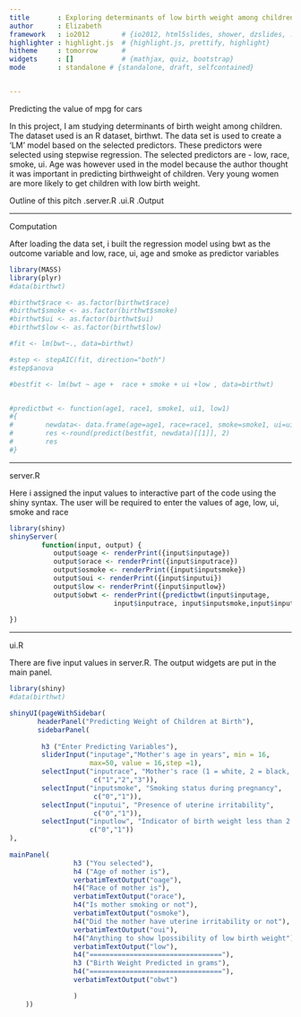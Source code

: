 ```yaml
---
title       : Exploring determinants of low birth weight among children 
author      : Elizabeth
framework   : io2012        # {io2012, html5slides, shower, dzslides, ...}
highlighter : highlight.js  # {highlight.js, prettify, highlight}
hitheme     : tomorrow      # 
widgets     : []            # {mathjax, quiz, bootstrap}
mode        : standalone # {standalone, draft, selfcontained}


---
```


Predicting the value of mpg for cars


In this project, I am studying determinants of birth weight among children. The dataset used is an R dataset, birthwt. The data set is used to create a 'LM' model based on the selected predictors. These predictors were selected using stepwise regression. The selected predictors are - low, race, smoke, ui. Age was however used in the model because the author thought it was important in predicting birthweight of children. Very young women are more likely to get children with low birth weight.

Outline of this pitch
.server.R
.ui.R
.Output

---  

Computation



After loading the data set, i built the regression model using bwt as the outcome variable and low, race, ui, age and smoke as predictor variables 

```r
library(MASS)
library(plyr)
#data(birthwt)

#birthwt$race <- as.factor(birthwt$race)
#birthwt$smoke <- as.factor(birthwt$smoke)
#birthwt$ui <- as.factor(birthwt$ui)
#birthwt$low <- as.factor(birthwt$low)

#fit <- lm(bwt~., data=birthwt)

#step <- stepAIC(fit, direction="both")
#step$anova

#bestfit <- lm(bwt ~ age +  race + smoke + ui +low , data=birthwt)


#predictbwt <- function(age1, race1, smoke1, ui1, low1)
#{
#        newdata<- data.frame(age=age1, race=race1, smoke=smoke1, ui=ui1, low=low1)
#        res <-round(predict(bestfit, newdata)[[1]], 2)
#        res
#}
```

--- 
 
server.R



Here i assigned the input values to interactive part of the code using the shiny syntax. The user will be required to enter the values of age, low, ui, smoke and race

```r
library(shiny)
shinyServer(
        function(input, output) {
           output$oage <- renderPrint({input$inputage})
           output$orace <- renderPrint({input$inputrace})
           output$osmoke <- renderPrint({input$inputsmoke})
           output$oui <- renderPrint({input$inputui})
           output$low <- renderPrint({input$inputlow})
           output$obwt <- renderPrint({predictbwt(input$inputage,
                          input$inputrace, input$inputsmoke,input$inputui,input$inputlow)})
           
})
```

--- 

ui.R



There are five input values in server.R. The output widgets are put in the main panel. 

```r
library(shiny)
#data(birthwt)

shinyUI(pageWithSidebar(
       headerPanel("Predicting Weight of Children at Birth"),
       sidebarPanel( 
        
        h3 ("Enter Predicting Variables"), 
        sliderInput("inputage","Mother's age in years", min = 16,
                    max=50, value = 16,step =1),
        selectInput("inputrace", "Mother's race (1 = white, 2 = black, 3 = other)",
                     c("1","2","3")),
        selectInput("inputsmoke", "Smoking status during pregnancy",
                     c("0","1")),
        selectInput("inputui", "Presence of uterine irritability",
                     c("0","1")),
        selectInput("inputlow", "Indicator of birth weight less than 2.5 kg",
                    c("0","1"))
),
        
mainPanel( 
                h3 ("You selected"),
                h4 ("Age of mother is"),
                verbatimTextOutput("oage"),
                h4("Race of mother is"), 
                verbatimTextOutput("orace"), 
                h4("Is mother smoking or not"), 
                verbatimTextOutput("osmoke"),
                h4("Did the mother have uterine irritability or not"), 
                verbatimTextOutput("oui"),
                h4("Anything to show lpossibility of low birth weight"), 
                verbatimTextOutput("low"),
                h4("================================="),
                h3 ("Birth Weight Predicted in grams"), 
                h4("================================="), 
                verbatimTextOutput("obwt")

                ) 
    ))
```
